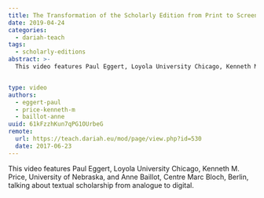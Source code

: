 ```yaml
---
title: The Transformation of the Scholarly Edition from Print to Screen
date: 2019-04-24
categories:
  - dariah-teach
tags:
  - scholarly-editions
abstract: >-
  This video features Paul Eggert, Loyola University Chicago, Kenneth M. Price, University of Nebraska, and Anne Baillot, Centre Marc Bloch, Berlin, talking about textual scholarship from analogue to digital.


type: video
authors:
  - eggert-paul
  - price-kenneth-m
  - baillot-anne
uuid: 61kFzzhKun7qPG1OUrbeG
remote:
  url: https://teach.dariah.eu/mod/page/view.php?id=530
  date: 2017-06-23
---
```


This video features Paul Eggert, Loyola University Chicago, Kenneth M. Price, University of Nebraska, and Anne Baillot, Centre Marc Bloch, Berlin, talking about textual scholarship from analogue to digital.

<VideoCard
  title="The Transformation of the Scholarly Edition from Print to Screen"
  id="cKkVCzms-Sk"
  image="/assets/images/cms/posts/the-transformation-of-the-scholarly-edition/paul-eggert.png"
/>
